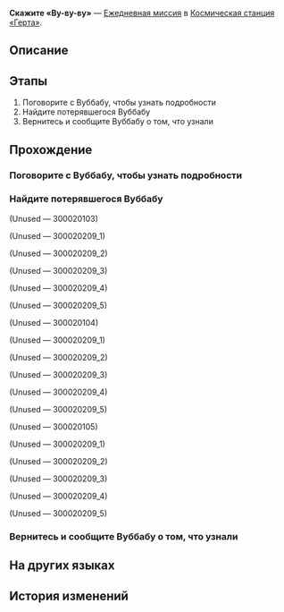 {{Дополнить|Диалоги.}}
{{Миссия Инфобокс
|id              = 3000201
|Название        = 
|Изображение     = Миссия Освоения Скажите «Ву-ву-ву».png
|Тип             = Ежедневная миссия
|События         = 
|Глава           = 
|Условия         = 
|Персонажи       = Волнующийся Вуббабу; Вуббабу с кружащейся головой; Первопроходец; Счастливый Вуббабу
|СтартЛокация    = Зона поддержки
|Мир             = Космическая станция «Герта»
|Локации         = Зона поддержки
|Предыдущая      = 
|Следующая       = 
|Награды         = Кредиты*5 000
}}
'''Скажите «Ву-ву-ву»''' — [[Ежедневная миссия]] в [[Космическая станция «Герта»]].

==Описание==
{{Описание|<!--официальное описание из Перекрёстка судеб-->}}

==Этапы==
# Поговорите с Вуббабу, чтобы узнать подробности
# Найдите потерявшегося Вуббабу
# Вернитесь и сообщите Вуббабу о том, что узнали

==Прохождение==
{{Дополнить}}


===Поговорите с Вуббабу, чтобы узнать подробности===
{{Описание миссии|локация=Зона поддержки|Вам попался очень встревоженный Вуббабу. Спросите у него, что случилось}}
{{Диалог Начало}}

{{Диалог Конец}}

===Найдите потерявшегося Вуббабу===
{{Описание миссии|локация=Зона поддержки|Ву-бу-у, ву-бу-у... Путь назад я не найду...}}
{{Диалог Начало}}


;(Unused &mdash; 300020103)
:<!--0.5-second delay-->
::<!--0.5-second delay-->

;(Unused &mdash; 300020209_1)
<!--Unknown TalkSentence: 300020209-->
:<!--Unknown TalkSentence: 300020214-->

;(Unused &mdash; 300020209_2)
<!--Unknown TalkSentence: 300020210-->
:<!--Unknown TalkSentence: 300020214-->

;(Unused &mdash; 300020209_3)
<!--Unknown TalkSentence: 300020211-->
:<!--Unknown TalkSentence: 300020214-->

;(Unused &mdash; 300020209_4)
<!--Unknown TalkSentence: 300020212-->
:<!--Unknown TalkSentence: 300020214-->

;(Unused &mdash; 300020209_5)
<!--Unknown TalkSentence: 300020213-->
:<!--Unknown TalkSentence: 300020214-->

;(Unused &mdash; 300020104)
:<!--0.5-second delay-->
::<!--0.5-second delay-->

;(Unused &mdash; 300020209_1)
<!--Unknown TalkSentence: 300020209-->
:<!--Unknown TalkSentence: 300020214-->

;(Unused &mdash; 300020209_2)
<!--Unknown TalkSentence: 300020210-->
:<!--Unknown TalkSentence: 300020214-->

;(Unused &mdash; 300020209_3)
<!--Unknown TalkSentence: 300020211-->
:<!--Unknown TalkSentence: 300020214-->

;(Unused &mdash; 300020209_4)
<!--Unknown TalkSentence: 300020212-->
:<!--Unknown TalkSentence: 300020214-->

;(Unused &mdash; 300020209_5)
<!--Unknown TalkSentence: 300020213-->
:<!--Unknown TalkSentence: 300020214-->

;(Unused &mdash; 300020105)
:<!--0.5-second delay-->
::<!--0.5-second delay-->

;(Unused &mdash; 300020209_1)
<!--Unknown TalkSentence: 300020209-->
:<!--Unknown TalkSentence: 300020214-->

;(Unused &mdash; 300020209_2)
<!--Unknown TalkSentence: 300020210-->
:<!--Unknown TalkSentence: 300020214-->

;(Unused &mdash; 300020209_3)
<!--Unknown TalkSentence: 300020211-->
:<!--Unknown TalkSentence: 300020214-->

;(Unused &mdash; 300020209_4)
<!--Unknown TalkSentence: 300020212-->
:<!--Unknown TalkSentence: 300020214-->

;(Unused &mdash; 300020209_5)
<!--Unknown TalkSentence: 300020213-->
:<!--Unknown TalkSentence: 300020214-->
{{Диалог Конец}}

===Вернитесь и сообщите Вуббабу о том, что узнали===
{{Описание миссии|локация=Зона поддержки|Потерявшийся Вуббабу, судя по всему, не отличается умом и сообразительностью. Вернитесь назад и расскажите, что вы нашли.}}
{{Диалог Начало}}

{{Диалог Конец}}

==На других языках==
{{На других языках
|en   = Wooo A Little
|zhs  = 呜呜一下
|zht  = 嗚嗚一下
|ja   = ウーウーっとな！
|ko   = 훌쩍훌쩍
|es   = Un poco de buuu
|fr   = Youhou
|ru   = Скажите «Ву-ву-ву»
|th   = วูวู กันสักหน่อย
|vi   = Wo Wo Xem Nào!
|de   = Ein bisschen Wuh-wuh
|id   = Woo Woo Sebentar
|pt   = Comemore um Pouquinho
}}

==История изменений==
{{История изменений|2.7}}
